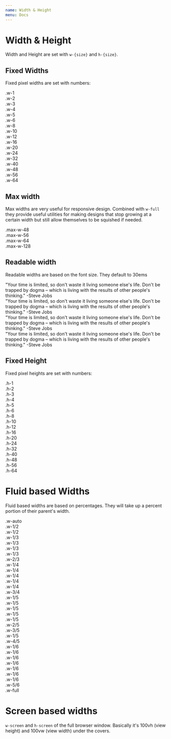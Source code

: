 ```yaml
---
name: Width & Height
menu: Docs
---
```


# Width & Height

Width and Height are set with `w-{size}` and `h-{size}`.

## Fixed Widths


Fixed pixel widths are set with numbers:

<Playground>
  <div class="w-1 bg-mystic m-4 inline-block">.w-1</div>
  <div class="w-2 bg-mystic m-4 inline-block">.w-2</div>
  <div class="w-3 bg-mystic m-4 inline-block">.w-3</div>
  <div class="w-4 bg-mystic m-4 inline-block">.w-4</div>
  <div class="w-5 bg-mystic m-4 inline-block">.w-5</div>
  <div class="w-6 bg-mystic m-4 inline-block">.w-6</div>
  <div class="w-8 bg-mystic m-4 inline-block">.w-8</div>
  <div class="w-10 bg-mystic m-4 inline-block">.w-10</div>
  <div class="w-12 bg-mystic m-4 inline-block">.w-12</div>
  <div class="w-16 bg-mystic m-4 inline-block">.w-16</div>
  <div class="w-20 bg-mystic m-4 inline-block">.w-20</div>
  <div class="w-24 bg-mystic m-4 inline-block">.w-24</div>
  <div class="w-32 bg-mystic m-4 inline-block">.w-32</div>
  <div class="w-40 bg-mystic m-4 inline-block">.w-40</div>
  <div class="w-48 bg-mystic m-4 inline-block">.w-48</div>
  <div class="w-56 bg-mystic m-4 inline-block">.w-56</div>
  <div class="w-64 bg-mystic m-4 inline-block">.w-64</div>
</Playground>

## Max width

Max widths are very useful for responsive design. Combined with `w-full` they
provide useful utilities for making designs that stop growing at a certain width
but still allow themselves to be squished if needed.

<Playground>
  <div class="flex flex-col items-center">
    <div class="max-w-48 w-full bg-mystic m-4">.max-w-48</div>
    <div class="max-w-56 w-full bg-mystic m-4">.max-w-56</div>
    <div class="max-w-64 w-full bg-mystic m-4">.max-w-64</div>
    <div class="max-w-128 w-full bg-mystic m-4">.max-w-128</div>
  </div>
</Playground>

## Readable width

Readable widths are based on the font size. They default to 30ems

<Playground>
  <div class="max-w-readable leading-loose mb-6 text-sm">
    "Your time is limited, so don't waste it living someone else's life. Don't
    be trapped by dogma – which is living with the results of other people's
    thinking." -Steve Jobs
  </div>
  <div class="max-w-readable leading-loose mb-6">
    "Your time is limited, so don't waste it living someone else's life. Don't
    be trapped by dogma – which is living with the results of other people's
    thinking." -Steve Jobs
  </div>
  <div class="max-w-readable leading-loose mb-6 text-lg">
    "Your time is limited, so don't waste it living someone else's life. Don't
    be trapped by dogma – which is living with the results of other people's
    thinking." -Steve Jobs
  </div>
  <div class="max-w-readable leading-loose mb-6 text-xl">
    "Your time is limited, so don't waste it living someone else's life. Don't
    be trapped by dogma – which is living with the results of other people's
    thinking." -Steve Jobs
  </div>
</Playground>

## Fixed Height

Fixed pixel heights are set with numbers:

<Playground>
  <div class="h-1 bg-mystic m-4 inline-block">.h-1</div>
  <div class="h-2 bg-mystic m-4 inline-block">.h-2</div>
  <div class="h-3 bg-mystic m-4 inline-block">.h-3</div>
  <div class="h-4 bg-mystic m-4 inline-block">.h-4</div>
  <div class="h-5 bg-mystic m-4 inline-block">.h-5</div>
  <div class="h-6 bg-mystic m-4 inline-block">.h-6</div>
  <div class="h-8 bg-mystic m-4 inline-block">.h-8</div>
  <div class="h-10 bg-mystic m-4 inline-block">.h-10</div>
  <div class="h-12 bg-mystic m-4 inline-block">.h-12</div>
  <div class="h-16 bg-mystic m-4 inline-block">.h-16</div>
  <div class="h-20 bg-mystic m-4 inline-block">.h-20</div>
  <div class="h-24 bg-mystic m-4 inline-block">.h-24</div>
  <div class="h-32 bg-mystic m-4 inline-block">.h-32</div>
  <div class="h-40 bg-mystic m-4 inline-block">.h-40</div>
  <div class="h-48 bg-mystic m-4 inline-block">.h-48</div>
  <div class="h-56 bg-mystic m-4 inline-block">.h-56</div>
  <div class="h-64 bg-mystic m-4 inline-block">.h-64</div>
</Playground>

# Fluid based Widths

Fluid based widths are based on percentages. They will take up a percent
portion of their parent's width.

<Playground>
  <div class="mb-4 text-center text-steel border border-white bg-mystic w-auto shadow-inner p-3">.w-auto</div>
  <div class="mb-4 text-center text-steel border border-white bg-mystic w-1/2 shadow-inner p-3 inline-block">.w-1/2</div>
  <div class="mb-4 text-center text-steel border border-white bg-mystic w-1/2 shadow-inner p-3 inline-block">.w-1/2</div>

  <div class="mb-4 text-center text-steel border border-white bg-mystic w-1/3 shadow-inner p-3 inline-block">.w-1/3</div>
  <div class="mb-4 text-center text-steel border border-white bg-mystic w-1/3 shadow-inner p-3 inline-block">.w-1/3</div>
  <div class="mb-4 text-center text-steel border border-white bg-mystic w-1/3 shadow-inner p-3 inline-block">.w-1/3</div>

  <div class="mb-4 text-center text-steel border border-white bg-mystic w-1/3 shadow-inner p-3 inline-block">.w-1/3</div>
  <div class="mb-4 text-center text-steel border border-white bg-mystic w-2/3 shadow-inner p-3 inline-block">.w-2/3</div>

  <div class="mb-4 text-center text-steel border border-white bg-mystic w-1/4 shadow-inner p-3 inline-block">.w-1/4</div>
  <div class="mb-4 text-center text-steel border border-white bg-mystic w-1/4 shadow-inner p-3 inline-block">.w-1/4</div>
  <div class="mb-4 text-center text-steel border border-white bg-mystic w-1/4 shadow-inner p-3 inline-block">.w-1/4</div>
  <div class="mb-4 text-center text-steel border border-white bg-mystic w-1/4 shadow-inner p-3 inline-block">.w-1/4</div>
  
  <div class="mb-4 text-center text-steel border border-white bg-mystic w-1/4 shadow-inner p-3 inline-block">.w-1/4</div>
  <div class="mb-4 text-center text-steel border border-white bg-mystic w-3/4 shadow-inner p-3 inline-block">.w-3/4</div>

  <div class="mb-4 text-center text-steel border border-white bg-mystic w-1/5 shadow-inner p-3 inline-block">.w-1/5</div>
  <div class="mb-4 text-center text-steel border border-white bg-mystic w-1/5 shadow-inner p-3 inline-block">.w-1/5</div>
  <div class="mb-4 text-center text-steel border border-white bg-mystic w-1/5 shadow-inner p-3 inline-block">.w-1/5</div>
  <div class="mb-4 text-center text-steel border border-white bg-mystic w-1/5 shadow-inner p-3 inline-block">.w-1/5</div>
  <div class="mb-4 text-center text-steel border border-white bg-mystic w-1/5 shadow-inner p-3 inline-block">.w-1/5</div>
  
  <div class="mb-4 text-center text-steel border border-white bg-mystic w-2/5 shadow-inner p-3 inline-block">.w-2/5</div>
  <div class="mb-4 text-center text-steel border border-white bg-mystic w-3/5 shadow-inner p-3 inline-block">.w-3/5</div>

  <div class="mb-4 text-center text-steel border border-white bg-mystic w-1/5 shadow-inner p-3 inline-block">.w-1/5</div>
  <div class="mb-4 text-center text-steel border border-white bg-mystic w-4/5 shadow-inner p-3 inline-block">.w-4/5</div>

  <div class="mb-4 text-center text-steel border border-white bg-mystic w-1/6 shadow-inner p-3 inline-block">.w-1/6</div>
  <div class="mb-4 text-center text-steel border border-white bg-mystic w-1/6 shadow-inner p-3 inline-block">.w-1/6</div>
  <div class="mb-4 text-center text-steel border border-white bg-mystic w-1/6 shadow-inner p-3 inline-block">.w-1/6</div>
  <div class="mb-4 text-center text-steel border border-white bg-mystic w-1/6 shadow-inner p-3 inline-block">.w-1/6</div>
  <div class="mb-4 text-center text-steel border border-white bg-mystic w-1/6 shadow-inner p-3 inline-block">.w-1/6</div>
  <div class="mb-4 text-center text-steel border border-white bg-mystic w-1/6 shadow-inner p-3 inline-block">.w-1/6</div>
  
  <div class="mb-4 text-center text-steel border border-white bg-mystic w-1/6 shadow-inner p-3 inline-block">.w-1/6</div>
  <div class="mb-4 text-center text-steel border border-white bg-mystic w-5/6 shadow-inner p-3 inline-block">.w-5/6</div>

<div class="mb-4 text-center text-steel border border-white bg-mystic w-full shadow-inner p-3 inline-block">
  .w-full
</div>

</Playground>

# Screen based widths

`w-screen` and `h-screen` of the full browser window. Basically it's 100vh (view height) and
100vw (view width) under the covers.


<Fullscreen />
